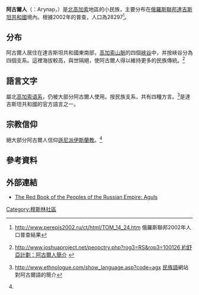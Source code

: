 {{Infobox Ethnic group|
|group=阿古爾人<br><span lang="ru">Агулар<span>
|image=
|poptime='''28297'''（2002年）
|popplace= {{RUS}}[[達吉斯坦共和國|達吉斯坦共和國]]
|langs= {{le|阿古爾語|Aghul language}}、[[俄語|俄語]]
|rels=[[遜尼派|遜尼派伊斯蘭教]]
|related= [[列茲金人|列茲金人]]
}}
'''阿古爾人'''（{{le|阿古爾語|Aghul language}}：<span lang="ru">Агулар</span>，{{lang-ru|Агулы}}）是[[北高加索|北高加索]]地區的小民族，主要分布在[[俄羅斯聯邦|俄羅斯聯邦]][[達吉斯坦共和國|達吉斯坦共和國]]境內。根據2002年的普查，人口為28297<ref>{{ru}}[http://www.perepis2002.ru/ct/html/TOM_14_24.htm http://www.perepis2002.ru/ct/html/TOM_14_24.htm] {{webarchive|url=https://web.archive.org/web/20120309143210/http://www.perepis2002.ru/ct/html/TOM_14_24.htm |date=2012-03-09 }} 俄羅斯聯邦2002年人口普查結果</ref>。

==分布==
阿古爾人居住在達吉斯坦共和國東南部，[[高加索山脈|高加索山脈]]的四個[[峽谷|峽谷]]中，并按峽谷分為四個支系。這裡海拔較高，與世隔絕，使阿古爾人得以維持更多的民族傳統。<ref name="Joshua">{{en}}[http://www.joshuaproject.net/peopctry.php?rog3=RS&rop3=100126 http://www.joshuaproject.net/peopctry.php?rog3=RS&rop3=100126 約舒亞計劃：阿古爾人簡介] {{Wayback|url=http://www.joshuaproject.net/peopctry.php?rog3=RS&rop3=100126 |date=20070814101247 }}</ref>

==語言文字==
{{le|阿古爾語|Aghul language}}屬北[[高加索语系|高加索语系]]{{le|列兹金语支|Lezgic languages}}，仍被大部分阿古爾人使用。按民族支系，共有四種方言。<ref>{{en}}[http://www.ethnologue.com/show_language.asp?code=agx http://www.ethnologue.com/show_language.asp?code=agx] {{Wayback|url=http://www.ethnologue.com/show_language.asp?code=agx |date=20121020223812 }} [[民族語|民族語]]網站對阿古爾語的簡介</ref>是達吉斯坦共和國的官方語言之一。

==宗教信仰==
絕大部分阿古爾人信仰[[遜尼派|遜尼派伊斯蘭教]]。<ref name="Joshua"/>

==參考資料==
{{reflist}}

==外部連結==
* [http://www.eki.ee/books/redbook/aguls.shtml The Red Book of the Peoples of the Russian Empire: Aguls] {{Wayback|url=http://www.eki.ee/books/redbook/aguls.shtml |date=20210424143841 }}

{{Peoples of the Caucasus}}
{{俄羅斯民族}}
{{European Muslims}}
{{民族小作品}}

[[Category:穆斯林社區|Category:穆斯林社區]]